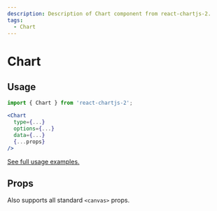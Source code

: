 ```yaml
---
description: Description of Chart component from react-chartjs-2.
tags:
  - Chart
---
```



# Chart

## Usage

```jsx
import { Chart } from 'react-chartjs-2';

<Chart
  type={...}
  options={...}
  data={...}
  {...props}
/>
```

[See full usage examples.](/tags/chart)

## Props

Also supports all standard `<canvas>` props.

<PropsTable component='Chart' />
